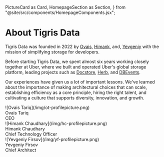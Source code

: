   PictureCard as Card,
  HomepageSection as Section,
} from "@site/src/components/HomepageComponents.jsx";

# About Tigris Data

Tigris Data was founded in 2022 by
[Ovais](https://www.linkedin.com/in/ovaistariq/),
[Himank](https://www.linkedin.com/in/himank-chaudhary-1937b958/), and,
[Yevgeniy](https://www.linkedin.com/in/efirsov/) with the mission of simplifying
storage for developers.

Before starting Tigris Data, we spent almost six years working closely together
at Uber, where we built and operated Uber's global storage platform, leading
projects such as [Docstore](https://eng.uber.com/schemaless-sql-database/),
[Herb](https://eng.uber.com/herb-datacenter-replication/), and
[DBEvents](https://eng.uber.com/dbevents-ingestion-framework/).

Our experiences have given us a lot of important lessons. We've learned about
the importance of making architectural choices that can scale, establishing
efficiency as a core principle, hiring the right talent, and cultivating a
culture that supports diversity, innovation, and growth.

<Section id="founders">
  <div className="picture-card">
    <div>![Ovais Tariq](/img/ot-profilepicture.png)</div>
    <div className="card-content">
      <div className="title">Ovais Tariq</div>
      <div className="description">CEO</div>
    </div>
  </div>
  <div className="picture-card">
    <div>![Himank Chaudhary](/img/hc-profilepicture.png)</div>
    <div className="card-content">
      <div className="title">Himank Chaudhary</div>
      <div className="description">Chief Technology Officer</div>
    </div>
  </div>
  <div className="picture-card">
    <div>![Yevgeniy Firsov](/img/yf-profilepicture.png)</div>
    <div className="card-content">
      <div className="title">Yevgeniy Firsov</div>
      <div className="description">Chief Architect</div>
    </div>
  </div>
</Section>
